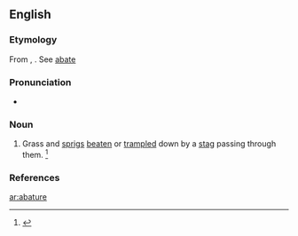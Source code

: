 ==English==

===Etymology===
From {{etyl|fro|en}} {{term|abatture|lang=fro}}, {{term|abatre||to knock down, to destroy|lang=fro}}. See [[abate]]

===Pronunciation===
* {{a|GenAm}} {{IPA|/ˈæb.ə.tjʊɹ/|lang=en}}

===Noun===
{{en-noun}}

# {{context|usually|pluralonly|lang=en}} Grass and [[sprigs]] [[beaten]] or [[trampled]] down by a [[stag]] passing through them. {{defdate|Late 16<sup>th</sup> century.}}<ref>{{R:SOED5|page=2}}</ref>

===References===
<references/>

[[ar:abature]]